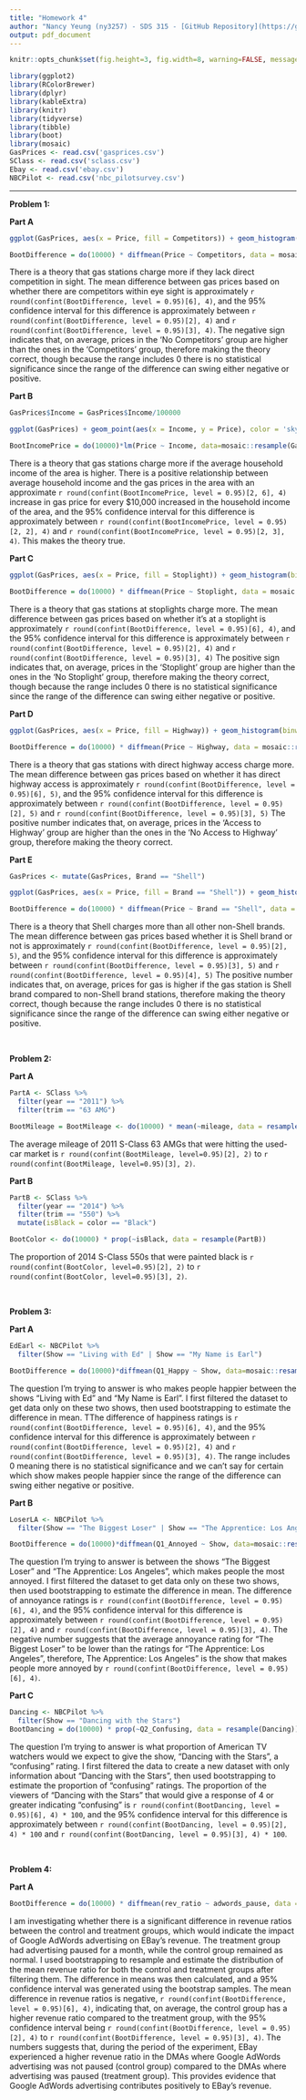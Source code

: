 ```yaml
---
title: "Homework 4"
author: "Nancy Yeung (ny3257) - SDS 315 - [GitHub Repository](https://github.com/0NancyYeung0/Homework4.git)"
output: pdf_document
---
```

\vspace{-1cm}

```r
knitr::opts_chunk$set(fig.height=3, fig.width=8, warning=FALSE, message=FALSE, echo=FALSE)
```

```r
library(ggplot2)
library(RColorBrewer)
library(dplyr)
library(kableExtra)
library(knitr)
library(tidyverse)
library(tibble)
library(boot)
library(mosaic)
GasPrices <- read.csv('gasprices.csv')
SClass <- read.csv('sclass.csv')
Ebay <- read.csv('ebay.csv')
NBCPilot <- read.csv('nbc_pilotsurvey.csv')
```
------------------------------------------------------------------------
\begingroup
\fontsize{12}{14}\selectfont
**Problem 1:**
\endgroup

\begingroup
\fontsize{10}{12}\selectfont
**Part A**
\endgroup

```r
ggplot(GasPrices, aes(x = Price, fill = Competitors)) + geom_histogram(binwidth = 0.1, position = "identity", alpha = 0.7) + labs(title = 'Frequency of Gas Prices Based on if there are Competitors in Sight', x = 'Price ($)', y = 'Frequency', fill = 'Competitors') + scale_fill_manual(values = c('pink', 'skyblue')) + theme_minimal() + theme(text = element_text(size = 13, family = "serif"))

BootDifference = do(10000) * diffmean(Price ~ Competitors, data = mosaic::resample(GasPrices))
```

There is a theory that gas stations charge more if they lack direct competition in sight. The mean difference between gas prices based on whether there are competitors within eye sight is approximately `r round(confint(BootDifference, level = 0.95)[6], 4)`, and the 95% confidence interval for this difference is approximately between `r round(confint(BootDifference, level = 0.95)[2], 4)` and `r round(confint(BootDifference, level = 0.95)[3], 4)`. The negative sign indicates that, on average, prices in the 'No Competitors' group are higher than the ones in the 'Competitors' group, therefore making the theory correct, though because the range includes 0 there is no statistical significance since the range of the difference can swing either negative or positive.

\begingroup
\fontsize{10}{12}\selectfont
**Part B**
\endgroup

```r
GasPrices$Income = GasPrices$Income/100000

ggplot(GasPrices) + geom_point(aes(x = Income, y = Price), color = 'skyblue') + labs(title = "Average Household Income of an Area vs. the Gas Station Prices") + theme_minimal() + theme(text=element_text(size = 13, family="serif"))

BootIncomePrice = do(10000)*lm(Price ~ Income, data=mosaic::resample(GasPrices))
```

There is a theory that gas stations charge more if the average household income of the area is higher. There is a positive relationship between average household income and the gas prices in the area with an approximate `r round(confint(BootIncomePrice, level = 0.95)[2, 6], 4)` increase in gas price for every $10,000 increased in the household income of the area, and the 95% confidence interval for this difference is approximately between `r round(confint(BootIncomePrice, level = 0.95)[2, 2], 4)` and `r round(confint(BootIncomePrice, level = 0.95)[2, 3], 4)`. This makes the theory true.

\begingroup
\fontsize{10}{12}\selectfont
**Part C**
\endgroup

```r
ggplot(GasPrices, aes(x = Price, fill = Stoplight)) + geom_histogram(binwidth = 0.1, position = "identity", alpha = 0.7) + labs(title = 'Gas Prices vs. At a Stoplight', x = 'Price ($)', y = 'Frequency', fill = 'Stoplight') + scale_fill_manual(values = c('pink', 'skyblue')) + theme_minimal() + theme(text = element_text(size = 13, family = "serif"))

BootDifference = do(10000) * diffmean(Price ~ Stoplight, data = mosaic::resample(GasPrices))
```

There is a theory that gas stations at stoplights charge more. The mean difference between gas prices based on whether it's at a stoplight is approximately `r round(confint(BootDifference, level = 0.95)[6], 4)`, and the 95% confidence interval for this difference is approximately between `r round(confint(BootDifference, level = 0.95)[2], 4)` and `r round(confint(BootDifference, level = 0.95)[3], 4)` The positive sign indicates that, on average, prices in the 'Stoplight' group are higher than the ones in the 'No Stoplight' group, therefore making the theory correct, though because the range includes 0 there is no statistical significance since the range of the difference can swing either negative or positive.

\begingroup
\fontsize{10}{12}\selectfont
**Part D**
\endgroup

```r
ggplot(GasPrices, aes(x = Price, fill = Highway)) + geom_histogram(binwidth = 0.1, position = "identity", alpha = 0.7) + labs(title = 'Gas Prices vs. Direct Highway Access', x = 'Price ($)', y = 'Frequency', fill = 'Highway') + scale_fill_manual(values = c('pink', 'skyblue')) + theme_minimal() + theme(text = element_text(size = 13, family = "serif"))

BootDifference = do(10000) * diffmean(Price ~ Highway, data = mosaic::resample(GasPrices))
```

There is a theory that gas stations with direct highway access charge more. The mean difference between gas prices based on whether it has direct highway access is approximately `r round(confint(BootDifference, level = 0.95)[6], 5)`, and the 95% confidence interval for this difference is approximately between `r round(confint(BootDifference, level = 0.95)[2], 5)` and `r round(confint(BootDifference, level = 0.95)[3], 5)` The positive number indicates that, on average, prices in the 'Access to Highway' group are higher than the ones in the 'No Access to Highway' group, therefore making the theory correct.

\newpage

\begingroup
\fontsize{10}{12}\selectfont
**Part E**
\endgroup

```r
GasPrices <- mutate(GasPrices, Brand == "Shell")

ggplot(GasPrices, aes(x = Price, fill = Brand == "Shell")) + geom_histogram(binwidth = 0.1, position = "identity", alpha = 0.7) + labs(title = 'Gas Prices vs. Shell-Brand', x = 'Price ($)', y = 'Frequency', fill = 'Brand is Shell') + scale_fill_manual(values = c('pink', 'skyblue')) + theme_minimal() + theme(text = element_text(size = 13, family = "serif"))

BootDifference = do(10000) * diffmean(Price ~ Brand == "Shell", data = mosaic::resample(GasPrices))
```

There is a theory that Shell charges more than all other non-Shell brands. The mean difference between gas prices based whether it is Shell brand or not is approximately `r round(confint(BootDifference, level = 0.95)[2], 5)`, and the 95% confidence interval for this difference is approximately between `r round(confint(BootDifference, level = 0.95)[3], 5)` and `r round(confint(BootDifference, level = 0.95)[4], 5)` The positive number indicates that, on average, prices for gas is higher if the gas station is Shell brand compared to non-Shell brand stations, therefore making the theory correct, though because the range includes 0 there is no statistical significance since the range of the difference can swing either negative or positive.

\

\begingroup
\fontsize{12}{14}\selectfont
**Problem 2:**
\endgroup

\begingroup
\fontsize{10}{12}\selectfont
**Part A**
\endgroup

```r
PartA <- SClass %>%
  filter(year == "2011") %>%
  filter(trim == "63 AMG")

BootMileage = BootMileage <- do(10000) * mean(~mileage, data = resample(PartA))
```

The average mileage of 2011 S-Class 63 AMGs that were hitting the used-car market is `r round(confint(BootMileage, level=0.95)[2], 2)` to `r round(confint(BootMileage, level=0.95)[3], 2)`.

\begingroup
\fontsize{10}{12}\selectfont
**Part B**
\endgroup

```r
PartB <- SClass %>%
  filter(year == "2014") %>%
  filter(trim == "550") %>%
  mutate(isBlack = color == "Black")

BootColor <- do(10000) * prop(~isBlack, data = resample(PartB))
```

The proportion of 2014 S-Class 550s that were painted black is `r round(confint(BootColor, level=0.95)[2], 2)` to `r round(confint(BootColor, level=0.95)[3], 2)`.

\

\begingroup
\fontsize{12}{14}\selectfont
**Problem 3:**
\endgroup

\begingroup
\fontsize{10}{12}\selectfont
**Part A**
\endgroup

```r
EdEarl <- NBCPilot %>%
  filter(Show == "Living with Ed" | Show == "My Name is Earl")

BootDifference = do(10000)*diffmean(Q1_Happy ~ Show, data=mosaic::resample(EdEarl))
```

The question I'm trying to answer is who makes people happier between the shows “Living with Ed” and “My Name is Earl”. I first filtered the dataset to get data only on these two shows, then used bootstrapping to estimate the difference in mean. TThe difference of happiness ratings is `r round(confint(BootDifference, level = 0.95)[6], 4)`, and the 95% confidence interval for this difference is approximately between `r round(confint(BootDifference, level = 0.95)[2], 4)` and `r round(confint(BootDifference, level = 0.95)[3], 4)`. The range includes 0 meaning there is no statistical significance and we can't say for certain which show makes people happier since the range of the difference can swing either negative or positive.

\begingroup
\fontsize{10}{12}\selectfont
**Part B**
\endgroup

```r
LoserLA <- NBCPilot %>%
  filter(Show == "The Biggest Loser" | Show == "The Apprentice: Los Angeles")

BootDifference = do(10000)*diffmean(Q1_Annoyed ~ Show, data=mosaic::resample(LoserLA))
```

The question I'm trying to answer is between the shows “The Biggest Loser” and “The Apprentice: Los Angeles”, which makes people the most annoyed. I first filtered the dataset to get data only on these two shows, then used bootstrapping to estimate the difference in mean. The difference of annoyance ratings is `r round(confint(BootDifference, level = 0.95)[6], 4)`, and the 95% confidence interval for this difference is approximately between `r round(confint(BootDifference, level = 0.95)[2], 4)` and `r round(confint(BootDifference, level = 0.95)[3], 4)`. The negative number suggests that the average annoyance rating for “The Biggest Loser” to be lower than the ratings for “The Apprentice: Los Angeles”, therefore, The Apprentice: Los Angeles” is the show that makes people more annoyed by `r round(confint(BootDifference, level = 0.95)[6], 4)`.

\begingroup
\fontsize{10}{12}\selectfont
**Part C**
\endgroup

```r
Dancing <- NBCPilot %>%
  filter(Show == "Dancing with the Stars")
BootDancing = do(10000) * prop(~Q2_Confusing, data = resample(Dancing)) 
```

The question I'm trying to answer is what proportion of American TV watchers would we expect to give the show, "Dancing with the Stars", a "confusing" rating. I first filtered the data to create a new dataset with only information about  "Dancing with the Stars", then used bootstrapping to estimate the proportion of "confusing" ratings. The proportion of the viewers of "Dancing with the Stars" that would give a response of 4 or greater indicating "confusing" is `r round(confint(BootDancing, level = 0.95)[6], 4) * 100`, and the 95% confidence interval for this difference is approximately between `r round(confint(BootDancing, level = 0.95)[2], 4) * 100` and `r round(confint(BootDancing, level = 0.95)[3], 4) * 100`. 

\

\begingroup
\fontsize{12}{14}\selectfont
**Problem 4:**
\endgroup

\begingroup
\fontsize{10}{12}\selectfont
**Part A**
\endgroup

```r
BootDifference = do(10000) * diffmean(rev_ratio ~ adwords_pause, data = mosaic::resample(Ebay))
```

I am investigating whether there is a significant difference in revenue ratios between the control and treatment groups, which would indicate the impact of Google AdWords advertising on EBay's revenue. The treatment group had advertising paused for a month, while the control group remained as normal. I used bootstrapping to resample and estimate the distribution of the mean revenue ratio for both the control and treatment groups after filtering them. The difference in means was then calculated, and a 95% confidence interval was generated using the bootstrap samples. The mean difference in revenue ratios is negative, `r round(confint(BootDifference, level = 0.95)[6], 4)`, indicating that, on average, the control group has a higher revenue ratio compared to the treatment group, with the 95% confidence interval being `r round(confint(BootDifference, level = 0.95)[2], 4)` to `r round(confint(BootDifference, level = 0.95)[3], 4)`. The numbers suggests that, during the period of the experiment, EBay experienced a higher revenue ratio in the DMAs where Google AdWords advertising was not paused (control group) compared to the DMAs where advertising was paused (treatment group). This provides evidence that Google AdWords advertising contributes positively to EBay's revenue. 